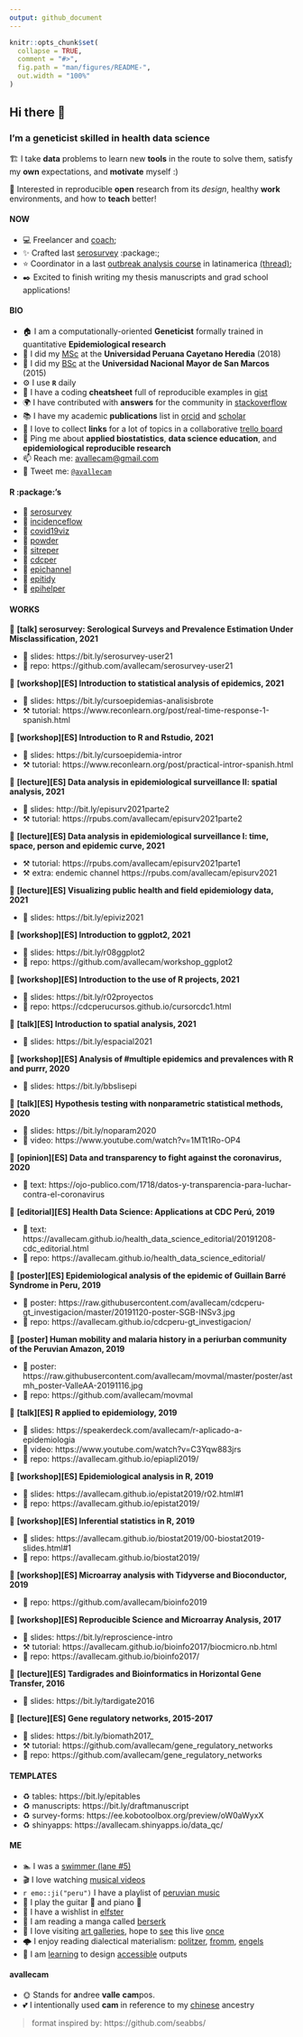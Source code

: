 ```yaml
---
output: github_document
---
```


<!-- README.md is generated from README.Rmd. Please edit that file -->

```r
knitr::opts_chunk$set(
  collapse = TRUE,
  comment = "#>",
  fig.path = "man/figures/README-",
  out.width = "100%"
)
```

## Hi there 👋

### I'm a geneticist skilled in health data science 

🏗️ I take **data** problems to learn new **tools** in the route to solve them, satisfy my **own** expectations, and **motivate** myself :)

🌱 Interested in reproducible **open** research from its _design_, healthy **work** environments, and how to **teach** better!

#### NOW

- 💻 Freelancer and [coach](https://avallecam.github.io/health_data_science_editorial/); 
- ✨ Crafted last [serosurvey](https://avallecam.github.io/serosurvey/) :package:; 
- ⭐ Coordinator in a last [outbreak analysis course](https://www.cursoepidemias-col-peru-2021.org/) in latinamerica [(thread)](https://twitter.com/avallecam/status/1413682203041701889?s=20);
<!-- https://twitter.com/cdc_peru/status/1392099144689401857?s=20 -->
- ✒️ Excited to finish writing my thesis manuscripts and grad school applications!

#### BIO

- 🏠 I am a computationally-oriented **Geneticist** formally trained in quantitative **Epidemiological research**
- 📜 I did my [MSc](https://github.com/avallecam/movmal) at the **Universidad Peruana Cayetano Heredia** (2018)
- 📜 I did my [BSc](https://github.com/avallecam/abnomic) at the **Universidad Nacional Mayor de San Marcos** (2015)
- ⚙️ I use **`R`** daily
- 📑 I have a coding **cheatsheet** full of reproducible examples in [gist](https://gist.github.com/avallecam)
- 🌍 I have contributed with **answers** for the community in [stackoverflow](https://stackoverflow.com/users/6702544/avallecam)
- 📚 I have my academic **publications** list in [orcid](https://orcid.org/0000-0002-7779-481X) and [scholar](https://scholar.google.com/citations?user=p1Tq4esAAAAJ&hl=es)
- 💌 I love to collect **links** for a lot of topics in a collaborative [trello board](https://trello.com/b/xtO9VP36/scibites) 
- 💬 Ping me about **applied biostatistics**, **data science education**, and **epidemiological reproducible research**
- 📫 Reach me: [avallecam@gmail.com](avallecam@gmail.com)
- 🐤 Tweet me: [`@avallecam`](https://twitter.com/avallecam)

#### R :package:'s

- 💙 [serosurvey](https://avallecam.github.io/serosurvey/) 
- 🚧 [incidenceflow](https://github.com/avallecam/incidenceflow)
- 💚 [covid19viz](https://avallecam.github.io/covid19viz/) 
- 💚 [powder](https://github.com/avallecam/powder)
- 🚧 [sitreper](https://github.com/avallecam/sitreper)
- 💚 [cdcper](https://github.com/avallecam/cdcper)
- 💚 [epichannel](https://github.com/avallecam/epichannel)
- 💚 [epitidy](https://github.com/avallecam/epitidy)
- 🚧 [epihelper](https://avallecam.github.io/epihelper/)

#### WORKS

📌 __[talk] serosurvey: Serological Surveys and Prevalence Estimation Under Misclassification, 2021__

- 🍭 slides: https://bit.ly/serosurvey-user21 
- 🍲 repo: https://github.com/avallecam/serosurvey-user21 

📌 __[workshop][ES] Introduction to statistical analysis of epidemics, 2021__

- 🍭 slides: https://bit.ly/cursoepidemias-analisisbrote 
- ⚒️ tutorial: https://www.reconlearn.org/post/real-time-response-1-spanish.html

📌 __[workshop][ES] Introduction to R and Rstudio, 2021__

- 🍭 slides: https://bit.ly/cursoepidemia-intror 
- ⚒️ tutorial: https://www.reconlearn.org/post/practical-intror-spanish.html

📌 __[lecture][ES] Data analysis in epidemiological surveillance II: spatial analysis, 2021__

- 🍭 slides: http://bit.ly/episurv2021parte2 
- ⚒️ tutorial: https://rpubs.com/avallecam/episurv2021parte2  

📌 __[lecture][ES] Data analysis in epidemiological surveillance I: time, space, person and epidemic curve, 2021__

- ⚒️ tutorial: https://rpubs.com/avallecam/episurv2021parte1 
- ⚒️ extra: endemic channel https://rpubs.com/avallecam/episurv2021 

📌 __[lecture][ES] Visualizing public health and field epidemiology data, 2021__

- 🍭 slides: https://bit.ly/epiviz2021 

📌 __[workshop][ES] Introduction to ggplot2, 2021__

- 🍭 slides: https://bit.ly/r08ggplot2 
- 🍲 repo: https://github.com/avallecam/workshop_ggplot2 

📌 __[workshop][ES] Introduction to the use of R projects, 2021__

- 🍭 slides: https://bit.ly/r02proyectos 
- 🍲 repo: https://cdcperucursos.github.io/cursorcdc1.html

📌 __[talk][ES] Introduction to spatial analysis, 2021__

- 🍭 slides: https://bit.ly/espacial2021 

📌 __[workshop][ES] Analysis of #multiple epidemics and prevalences with R and purrr, 2020__

- 🍭 slides: https://bit.ly/bbslisepi 

📌 __[talk][ES] Hypothesis testing with nonparametric statistical methods, 2020__

- 🍭 slides: https://bit.ly/noparam2020 
- 🍿 video: https://www.youtube.com/watch?v=1MTt1Ro-OP4

📌 __[opinion][ES] Data and transparency to fight against the coronavirus, 2020__

- 📒 text: https://ojo-publico.com/1718/datos-y-transparencia-para-luchar-contra-el-coronavirus

📌 __[editorial][ES] Health Data Science: Applications at CDC Perú, 2019__

- 📒 text: https://avallecam.github.io/health_data_science_editorial/20191208-cdc_editorial.html
- 🍲 repo: https://avallecam.github.io/health_data_science_editorial/

📌 __[poster][ES] Epidemiological analysis of the epidemic of Guillain Barré Syndrome in Peru, 2019__

- 🍿 poster: https://raw.githubusercontent.com/avallecam/cdcperu-gt_investigacion/master/20191120-poster-SGB-INSv3.jpg 
- 🍲 repo: https://avallecam.github.io/cdcperu-gt_investigacion/

<!-- 📌 __[abstract][ES] Changes in the morbidity and mortality profiles in Peru (2002-2016). Aplications with R and cdcper R package, 2019__ -->

<!-- - 📒 poster:   -->
<!-- - 🍲 repo: https://rpmesp.ins.gob.pe/rpmesp/article/view/5178 -->

📌 __[poster] Human mobility and malaria history in a periurban community of the Peruvian Amazon, 2019__

- 🍿 poster: https://raw.githubusercontent.com/avallecam/movmal/master/poster/astmh_poster-ValleAA-20191116.jpg 
- 🍲 repo: https://github.com/avallecam/movmal

📌 __[talk][ES] R applied to epidemiology, 2019__

- 🍭 slides: https://speakerdeck.com/avallecam/r-aplicado-a-epidemiologia 
- 🍿 video: https://www.youtube.com/watch?v=C3Yqw883jrs 
- 🍲 repo: https://avallecam.github.io/epiapli2019/ 

📌 __[workshop][ES] Epidemiological analysis in R, 2019__

- 🍭 slides: https://avallecam.github.io/epistat2019/r02.html#1 
- 🍲 repo: https://avallecam.github.io/epistat2019/ 

📌 __[workshop][ES] Inferential statistics in R, 2019__

- 🍭 slides: https://avallecam.github.io/biostat2019/00-biostat2019-slides.html#1 
- 🍲 repo: https://avallecam.github.io/biostat2019/ 

📌 __[workshop][ES] Microarray analysis with Tidyverse and Bioconductor, 2019__

- 🍲 repo: https://github.com/avallecam/bioinfo2019 

📌 __[workshop][ES] Reproducible Science and Microarray Analysis, 2017__

- 🍭 slides: https://bit.ly/reproscience-intro 
- ⚒️ tutorial: https://avallecam.github.io/bioinfo2017/biocmicro.nb.html
- 🍲 repo: https://avallecam.github.io/bioinfo2017/ 

📌 __[lecture][ES] Tardigrades and Bioinformatics in Horizontal Gene Transfer, 2016__

- 🍭 slides: https://bit.ly/tardigate2016 

📌 __[lecture][ES] Gene regulatory networks, 2015-2017__

- 🍭 slides: https://bit.ly/biomath2017_ 
- ⚒️ tutorial: https://github.com/avallecam/gene_regulatory_networks 
- 🍲 repo: https://github.com/avallecam/gene_regulatory_networks

#### TEMPLATES

- ♻️ tables: https://bit.ly/epitables
- ♻️ manuscripts: https://bit.ly/draftmanuscript
- ♻️ survey-forms: https://ee.kobotoolbox.org/preview/oW0aWyxX
- ♻️ shinyapps: https://avallecam.shinyapps.io/data_qc/

#### ME

- 🏊 I was a [swimmer (lane #5)](https://www.youtube.com/watch?v=fN7sJPFeJcw)
- 🎬 I love watching [musical videos](https://youtube.com/playlist?list=PLDHw5KzS-qvL90chbF74RS3fAU5JdtVzZ)
- `r emo::ji("peru")` I have a playlist of [peruvian music](https://youtube.com/playlist?list=PLDHw5KzS-qvKv1z5CBELuQnqanqfZ4WSy)
- 🎼 I play the guitar 🎸 and piano 🎹
- 🌠 I have a wishlist in [elfster](https://www.elfster.com/profile/097d261f-1196-45a1-a4b4-12e0b245ce2d/wish-lists/be4efeaf-b9e7-465d-bcac-65ef129be519/)
- 🖤 I am reading a manga called [berserk](https://readberserk.com/chapter/berserk-chapter-a0/)
- 🎨 I love visiting [art galleries](https://coleccion.mali.pe/collections), hope to [see](https://maclima.pe/project/visitante-fernando-de-szyszlo/) this live [once](https://www.metmuseum.org/es/art/collection/search/267838) 
- 🌩️ I enjoy reading dialectical materialism: [politzer](https://libgen.rs/book/index.php?md5=BDA5E8E26C125758A4C809D3C74F2136), [fromm](https://libgen.rs/book/index.php?md5=2B4A32A41996AEFB7D810F90A67EAEE2), [engels](https://libgen.rs/book/index.php?md5=64BA70A56CE5241A442C2056B3766995)
- 🍥 I am [learning](https://www.a11yproject.com/) to design [accessible](https://user2021.r-project.org/participation/accessibility/) outputs
<!-- > #a11y - nothing about us without us -->
<!-- - I am interested in discussing about how to provide local solutions against local [inequalities](https://unsdg.un.org/2030-agenda/universal-values/leave-no-one-behind) in society -->
<!-- - ⌚ I took ten hours setting this 😅 -->

#### avallecam

- 🌞 Stands for **a**ndree **valle** **cam**pos.
- 💕 I intentionally used **cam** in reference to my [chinese](https://www.mychinaroots.com/surnames/detail?word=Campos) ancestry
<!-- - :package: It is also the name of my first R package, now hosted [elsewhere](https://avallecam.github.io/epihelper/)  -->

> format inspired by: https://github.com/seabbs/

